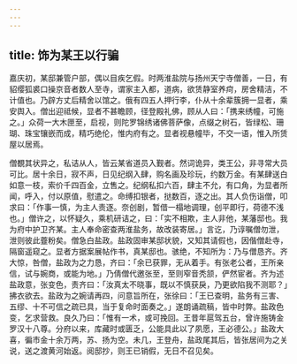 ```yaml
---
---
---
```

title: 饰为某王以行骗
---



嘉庆初，某邸兼管户部，偶以目疾乞假。时两淮盐院与扬州天宁寺僧善，一日，有貂缨狐裘口操京音者数人至寺，谓家主入都，道病，欲赁静室养疴，房舍精洁，不计值也。乃辟方丈后精舍以馆之。俄有四五人押行李，仆从十余辈簇拥一显者，乘安舆入。僧出迎祗候，显者不甚瞻顾，径登殿礼佛，顾从人曰：「携来绣幢，可施之。」众荷一大木匣至，启视，则陀罗锦绣诸佛菩萨像，点缀之树石，皆绿松、珊瑚、珠宝镶嵌而成，精巧绝伦，惟内府有之。显者视悬幢毕，不交一语，惟入所赁屋以居焉。

僧覩其状异之，私诘从人，皆云某省道员入觐者。然词诡异，类王公，非寻常大员可比。居十余日，寂不声，日见纪纲入肆，购名画及珍玩，约数万金。有某肆送白如意一枝，索价千四百金，立售之。纪纲私扣六百，肆主不允，有口角，为显者所闻，呼入，付以原值，慰遣之。命缚扣银者，挞数百，逐之出。其人负伤诣僧，叩求曰：「作事一慎，为主人责逐。奈创剧，暂借一榻地调理，创平即行，荷德不浅也。」僧许之，以怀疑久，乘机研诘之，曰：「实不相欺，主人非他，某藩邸也。我为府中护卫齐某。主人奉命密查两淮盐务，故改装寄居。」言讫，乃谆嘱僧勿泄，泄则彼此虀粉矣。僧急白盐政。盐政固审某邸状貌，又知其请假也，因偕僧赴寺，隔窗遥窥之。显者方据案展帖作书，真某邸也。骇绝，不知所为：乃与僧恳齐。齐大惊，咎僧，盐政为之力恳，齐曰：「余已获罪，无从着手。有张老公者，王所亲信，试与婉商，或能为地。」乃倩僧代邀张至，至则窄音秃颔，俨然宦者。齐为述盐政意，张变色，责齐曰：「汝真太不晓事，既以不慎获戾，乃更欲陷我不测耶？」拂衣欲去。盐政为之婉请再四，问意旨所在，张徐曰：「王已查明，盐务有三害、五缪、十不可信之疏已具，当于复命时面奏之。」遂朗诵疏稿，皆中时弊。盐政色变，乞求营救。良久乃曰：「惟有一术，或可挽回。王昔年扈驾五台，曾许施铸金罗汉十八尊。分府以来，库藏时或匮乏，公能具此以了夙愿，王必德公。」盐政大喜，徧市金十余万两，苏、扬为空。未几，王登舟，盐政尾其后，皆张居间为之关说，送之渡黄河始返。阅邸抄，则王已销假，无日不召见矣。